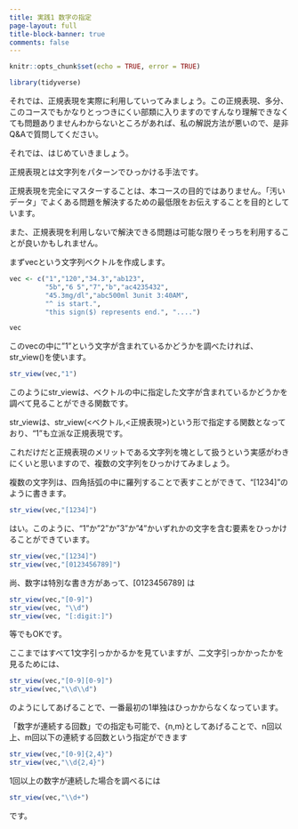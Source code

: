 ```yaml
---
title: 実践1 数字の指定
page-layout: full
title-block-banner: true
comments: false
---
```


```r
knitr::opts_chunk$set(echo = TRUE, error = TRUE)
```

```r
library(tidyverse)
```

それでは、正規表現を実際に利用していってみましょう。この正規表現、多分、このコースでもかなりとっつきにくい部類に入りますのですんなり理解できなくても問題ありませんわからないところがあれば、私の解説方法が悪いので、是非Q&Aで質問してください。

それでは、はじめていきましょう。

正規表現とは文字列をパターンでひっかける手法です。

正規表現を完全にマスターすることは、本コースの目的ではありません。「汚いデータ」でよくある問題を解決するための最低限をお伝えすることを目的としています。

また、正規表現を利用しないで解決できる問題は可能な限りそっちを利用することが良いかもしれません。

まずvecという文字列ベクトルを作成します。

```r
vec <- c("1","120","34.3","ab123", 
         "5b","6 5","7","b","ac4235432",
         "45.3mg/dl","abc500ml 3unit 3:40AM",
         "^ is start.",
         "this sign($) represents end.", "....")

vec
```

このvecの中に"1"という文字が含まれているかどうかを調べたければ、str_view()を使います。

```r
str_view(vec,"1")
```

このようにstr_viewは、ベクトルの中に指定した文字が含まれているかどうかを調べて見ることができる関数です。


str_viewは、str_view(<ベクトル,<正規表現>)という形で指定する関数となっており、"1"も立派な正規表現です。

これだけだと正規表現のメリットである文字列を塊として扱うという実感がわきにくいと思いますので、複数の文字列をひっかけてみましょう。

複数の文字列は、四角括弧の中に羅列することで表すことができて、"[1234]"のように書きます。

```r
str_view(vec,"[1234]")
```

はい。このように、"1"か"2"か"3"か"4"かいずれかの文字を含む要素をひっかけることができています。

```r
str_view(vec,"[1234]")
str_view(vec,"[0123456789]")
```

尚、数字は特別な書き方があって、[0123456789] は

```r
str_view(vec,"[0-9]")
str_view(vec, "\\d")
str_view(vec, "[:digit:]")
```

等でもOKです。

ここまではすべて1文字引っかかるかを見ていますが、二文字引っかかったかを見るためには、

```r
str_view(vec,"[0-9][0-9]")
str_view(vec,"\\d\\d")
```

のようにしてあげることで、一番最初の1単独はひっかからなくなっています。

「数字が連続する回数」での指定も可能で、{n,m}としてあげることで、n回以上、m回以下の連続する回数という指定ができます

```r
str_view(vec,"[0-9]{2,4}")
str_view(vec,"\\d{2,4}")
```

1回以上の数字が連続した場合を調べるには

```r
str_view(vec,"\\d+")
```

です。

